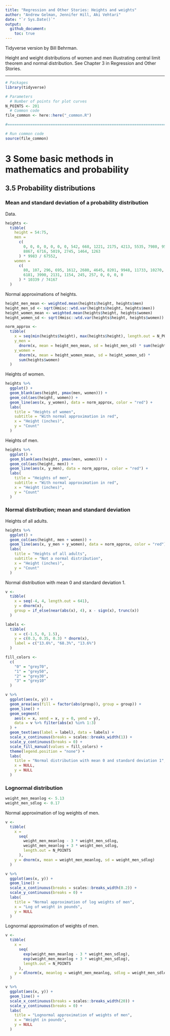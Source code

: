 ```yaml
---
title: "Regression and Other Stories: Heights and weights"
author: "Andrew Gelman, Jennifer Hill, Aki Vehtari"
date: "`r Sys.Date()`"
output:
  github_document:
    toc: true
---
```

Tidyverse version by Bill Behrman.

Height and weight distributions of women and men illustrating
central limit theorem and normal distribution. See Chapter 3 in
Regression and Other Stories.

-------------

```r
# Packages
library(tidyverse)

# Parameters
  # Number of points for plot curves
N_POINTS <- 201
  # Common code
file_common <- here::here("_common.R")

#===============================================================================

# Run common code
source(file_common)
```

# 3 Some basic methods in mathematics and probability

## 3.5 Probability distributions

### Mean and standard deviation of a probability distribution

Data.

```r
heights <- 
  tibble(
    height = 54:75,
    men = 
      c(
        0, 0, 0, 0, 0, 0, 0, 542, 668, 1221, 2175, 4213, 5535, 7980, 9566, 9578,
        8867, 6716, 5019, 2745, 1464, 1263
      ) * 9983 / 67552,
    women =
      c(
        80, 107, 296, 695, 1612, 2680, 4645, 8201, 9948, 11733, 10270, 9942, 
        6181, 3990, 2131, 1154, 245, 257, 0, 0, 0, 0
      ) * 10339 / 74167
  )
```

Normal approximations of heights.

```r
height_men_mean <- weighted.mean(heights$height, heights$men)
height_men_sd <- sqrt(Hmisc::wtd.var(heights$height, heights$men))
height_women_mean <- weighted.mean(heights$height, heights$women)
height_women_sd <- sqrt(Hmisc::wtd.var(heights$height, heights$women))

norm_approx <- 
  tibble(
    x = seq(min(heights$height), max(heights$height), length.out = N_POINTS),
    y_men = 
      dnorm(x, mean = height_men_mean, sd = height_men_sd) * sum(heights$men),
    y_women = 
      dnorm(x, mean = height_women_mean, sd = height_women_sd) *
      sum(heights$women)
  )
```

Heights of women.

```r
heights %>% 
  ggplot() +
  geom_blank(aes(height, pmax(men, women))) +
  geom_col(aes(height, women)) +
  geom_line(aes(x, y_women), data = norm_approx, color = "red") +
  labs(
    title = "Heights of women",
    subtitle = "With normal approximation in red",
    x = "Height (inches)",
    y = "Count"
  )
```

Heights of men.

```r
heights %>% 
  ggplot() +
  geom_blank(aes(height, pmax(men, women))) +
  geom_col(aes(height, men)) +
  geom_line(aes(x, y_men), data = norm_approx, color = "red") +
  labs(
    title = "Heights of men",
    subtitle = "With normal approximation in red",
    x = "Height (inches)",
    y = "Count"
  )
```

### Normal distribution; mean and standard deviation

Heights of all adults.

```r
heights %>% 
  ggplot() +
  geom_col(aes(height, men + women)) +
  geom_line(aes(x, y_men + y_women), data = norm_approx, color = "red") +
  labs(
    title = "Heights of all adults",
    subtitle = "Not a normal distribution",
    x = "Height (inches)",
    y = "Count"
  )
```

Normal distribution with mean 0 and standard deviation 1.

```r
v <- 
  tibble(
    x = seq(-4, 4, length.out = 641),
    y = dnorm(x),
    group = if_else(near(abs(x), 4), x - sign(x), trunc(x))
  )

labels <- 
  tibble(
    x = c(-1.5, 0, 1.5),
    y = c(0.3, 0.35, 0.3) * dnorm(x),
    label = c("13.6%", "68.3%", "13.6%")
  )

fill_colors <- 
  c(
    "0" = "grey70",
    "1" = "grey50",
    "2" = "grey30",
    "3" = "grey10"
  )

v %>% 
  ggplot(aes(x, y)) +
  geom_area(aes(fill = factor(abs(group)), group = group)) +
  geom_line() +
  geom_segment(
    aes(x = x, xend = x, y = 0, yend = y),
    data = v %>% filter(abs(x) %in% 1:3)
  ) +
  geom_text(aes(label = label), data = labels) +
  scale_x_continuous(breaks = scales::breaks_width(1)) +
  scale_y_continuous(breaks = 0) +
  scale_fill_manual(values = fill_colors) +
  theme(legend.position = "none") +
  labs(
    title = "Normal distribution with mean 0 and standard deviation 1",
    x = NULL,
    y = NULL
  )
```

### Lognormal distribution

```r
weight_men_meanlog <- 5.13
weight_men_sdlog <- 0.17
```

Normal approximation of log weights of men.

```r
v <- 
  tibble(
    x = 
      seq(
        weight_men_meanlog - 3 * weight_men_sdlog,
        weight_men_meanlog + 3 * weight_men_sdlog,
        length.out = N_POINTS
      ),
    y = dnorm(x, mean = weight_men_meanlog, sd = weight_men_sdlog)
  )

v %>% 
  ggplot(aes(x, y)) +
  geom_line() +
  scale_x_continuous(breaks = scales::breaks_width(0.2)) +
  scale_y_continuous(breaks = 0) +
  labs(
    title = "Normal approximation of log weights of men",
    x = "Log of weight in pounds",
    y = NULL
  )
```

Lognormal approximation of weights of men.

```r
v <- 
  tibble(
    x = 
      seq(
        exp(weight_men_meanlog - 3 * weight_men_sdlog),
        exp(weight_men_meanlog + 3 * weight_men_sdlog),
        length.out = N_POINTS
      ),
    y = dlnorm(x, meanlog = weight_men_meanlog, sdlog = weight_men_sdlog)
  )

v %>% 
  ggplot(aes(x, y)) +
  geom_line() +
  scale_x_continuous(breaks = scales::breaks_width(20)) +
  scale_y_continuous(breaks = 0) +
  labs(
    title = "Lognormal approximation of weights of men",
    x = "Weight in pounds",
    y = NULL
  )
```

